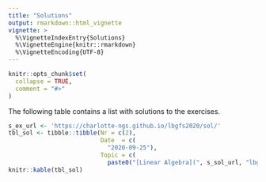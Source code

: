 ```yaml
---
title: "Solutions"
output: rmarkdown::html_vignette
vignette: >
  %\VignetteIndexEntry{Solutions}
  %\VignetteEngine{knitr::rmarkdown}
  %\VignetteEncoding{UTF-8}
---
```


```r
knitr::opts_chunk$set(
  collapse = TRUE,
  comment = "#>"
)
```

The following table contains a list with solutions to the exercises.

```r
s_ex_url <- 'https://charlotte-ngs.github.io/lbgfs2020/sol/'
tbl_sol <- tibble::tibble(Nr = c(2),
                          Date  = c(
                            "2020-09-25"),
                          Topic = c(
                            paste0("[Linear Algebra](", s_sol_url, "lbgfs2020_w02_sol01_linalg.pdf)", collapse = '')))
knitr::kable(tbl_sol)
```

